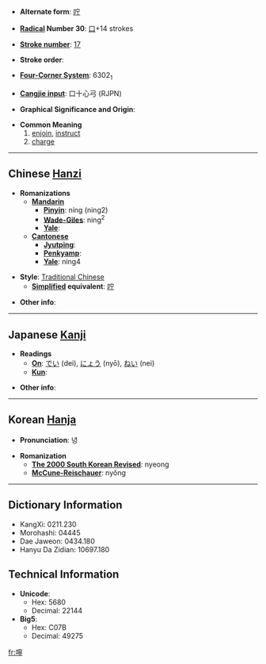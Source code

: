 * '''Alternate form''': [[咛]]

* '''[[Wiktionary:Chinese radical index| Radical]] Number 30''': [[Wiktionary:Chinese radical index 口|口]]+14 strokes

* '''[[Wiktionary:Chinese total strokes index|Stroke number]]''': [[Wiktionary:Chinese total strokes index 17|17]]

* '''Stroke order''': 

* '''[[Wiktionary:Chinese four corner index|Four-Corner System]]''': 6302<sub>1</sub>

* '''[[Wiktionary:Chinese Cangjie index|Cangjie input]]''': 口十心弓 (RJPN)

* '''Graphical Significance and Origin''': 

* '''Common Meaning'''
*#[[enjoin]], [[instruct]]
*# [[charge]]

----

== Chinese [[Hanzi]] ==

* '''Romanizations'''
** '''[[Mandarin]]'''
*** '''[[Pinyin]]''': níng (ning2)
*** '''[[Wade-Giles]]''': ning<sup>2</sup>
*** '''[[Yale]]''': 
** '''[[Cantonese]]'''
*** '''[[Jyutping]]''':
*** '''[[Penkyamp]]''': 
*** '''[[Yale]]''': ning4

* '''Style''': [[Traditional Chinese]] 
** '''[[Simplified Chinese|Simplified]] equivalent''': [[咛]]

* '''Other info''': 

----

== Japanese [[Kanji]] ==

* '''Readings'''
** '''[[On]]''': [[でい]] (dei), [[にょう]] (nyō), [[ねい]] (nei)
** '''[[Kun]]''': 

* '''Other info''':  

----

== Korean [[Hanja]] ==

* '''Pronunciation''': 녕

* '''Romanization'''
** '''[[The 2000 South Korean Revised Romanization|The 2000 South Korean Revised]]''': nyeong
** '''[[McCune-Reischauer]]''': nyŏng

----

== Dictionary Information ==

* KangXi: 0211.230
* Morohashi: 04445
* Dae Jaweon: 0434.180
* Hanyu Da Zidian: 10697.180

== Technical Information ==

* '''Unicode''':
** Hex: 5680
** Decimal: 22144
* '''Big5''':
** Hex: C07B
** Decimal: 49275

[[fr:嚀]]